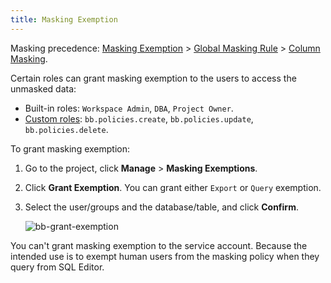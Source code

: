 ```yaml
---
title: Masking Exemption
---
```


<Info>

Masking precedence: [Masking Exemption](/security/data-masking/access-unmasked-data) > [Global Masking Rule](/security/data-masking/global-masking-rule) > [Column Masking](/security/data-masking/column-masking).

</Info>

Certain roles can grant masking exemption to the users to access the unmasked data:

- Built-in roles: `Workspace Admin`, `DBA`, `Project Owner`.
- [Custom roles](/administration/custom-roles/): `bb.policies.create`, `bb.policies.update`, `bb.policies.delete`.

To grant masking exemption:

1. Go to the project, click **Manage** > **Masking Exemptions**.
1. Click **Grant Exemption**. You can grant either `Export` or `Query` exemption.
1. Select the user/groups and the database/table, and click **Confirm**.

   ![bb-grant-exemption](/content/docs/security/data-masking/bb-grant-exemption.webp)

You can't grant masking exemption to the service account. Because the intended use is to exempt human users from the masking policy when they query from SQL Editor.
